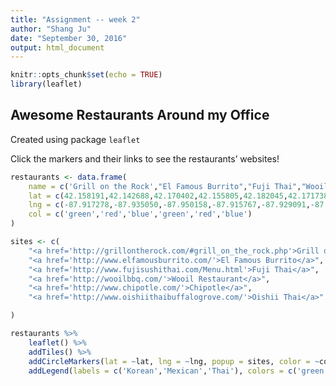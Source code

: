 ```yaml
---
title: "Assignment -- week 2"
author: "Shang Ju"
date: "September 30, 2016"
output: html_document
---
```


```r
knitr::opts_chunk$set(echo = TRUE)
library(leaflet)
```

## Awesome Restaurants Around my Office

Created using package `leaflet`

Click the markers and their links to see the restaurants' websites!

```r
restaurants <- data.frame(
    name = c('Grill on the Rock',"El Famous Burrito","Fuji Thai","Wooil",'Chipotle','Oishii Thai'),
    lat = c(42.158191,42.142688,42.170402,42.155805,42.182045,42.171738),
    lng = c(-87.917278,-87.935050,-87.950158,-87.915767,-87.929091,-87.948181),
    col = c('green','red','blue','green','red','blue')
)

sites <- c(
    "<a href='http://grillontherock.com/#grill_on_the_rock.php'>Grill on the Rock</a>",
    "<a href='http://www.elfamousburrito.com/'>El Famous Burrito</a>",
    "<a href='http://www.fujisushithai.com/Menu.html'>Fuji Thai</a>",
    "<a href='http://wooilbbq.com/'>Wooil Restaurant</a>", 
    "<a href='http://www.chipotle.com/'>Chipotle</a>",
    "<a href='http://www.oishiithaibuffalogrove.com/'>Oishii Thai</a>"

)

restaurants %>%
    leaflet() %>%
    addTiles() %>%
    addCircleMarkers(lat = ~lat, lng = ~lng, popup = sites, color = ~col) %>%
    addLegend(labels = c('Korean','Mexican','Thai'), colors = c('green','red','blue'))
    
```

